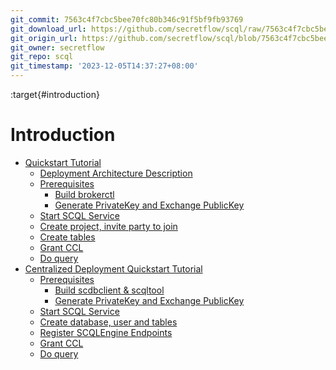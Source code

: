```yaml
---
git_commit: 7563c4f7cbc5bee70fc80b346c91f5bf9fb93769
git_download_url: https://github.com/secretflow/scql/raw/7563c4f7cbc5bee70fc80b346c91f5bf9fb93769/docs/intro/index.rst
git_origin_url: https://github.com/secretflow/scql/blob/7563c4f7cbc5bee70fc80b346c91f5bf9fb93769/docs/intro/index.rst
git_owner: secretflow
git_repo: scql
git_timestamp: '2023-12-05T14:37:27+08:00'
---
```


:target{#introduction}

# Introduction

<TableOfContents>


  - [Quickstart Tutorial](p2p-tutorial.mdx)
    - [Deployment Architecture Description](p2p-tutorial.mdx#deployment-architecture-description)
    - [Prerequisites](p2p-tutorial.mdx#prerequisites)
      - [Build brokerctl](p2p-tutorial.mdx#build-brokerctl)
      - [Generate PrivateKey and Exchange PublicKey](p2p-tutorial.mdx#generate-privatekey-and-exchange-publickey)
    - [Start SCQL Service](p2p-tutorial.mdx#start-scql-service)
    - [Create project, invite party to join](p2p-tutorial.mdx#create-project-invite-party-to-join)
    - [Create tables](p2p-tutorial.mdx#create-tables)
    - [Grant CCL](p2p-tutorial.mdx#grant-ccl)
    - [Do query](p2p-tutorial.mdx#do-query)
  - [Centralized Deployment Quickstart Tutorial](tutorial.mdx)
    - [Prerequisites](tutorial.mdx#prerequisites)
      - [Build scdbclient & scqltool](tutorial.mdx#build-scdbclient-scqltool)
      - [Generate PrivateKey and Exchange PublicKey](tutorial.mdx#generate-privatekey-and-exchange-publickey)
    - [Start SCQL Service](tutorial.mdx#start-scql-service)
    - [Create database, user and tables](tutorial.mdx#create-database-user-and-tables)
    - [Register SCQLEngine Endpoints](tutorial.mdx#register-scqlengine-endpoints)
    - [Grant CCL](tutorial.mdx#grant-ccl)
    - [Do query](tutorial.mdx#do-query)
</TableOfContents>
